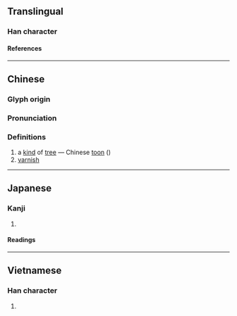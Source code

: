 {{character info/new}}
==Translingual==

===Han character===
{{Han char|rn=75|rad=木|as=04|sn=8|four=45917|canj=DPU|ids=⿰木屯}}

====References====
{{Han ref|kx=0513.180|dkj=14504|dj=0901.050|hdz=21167.080|uh=6776}}

----

==Chinese==
{{zh-forms}}

===Glyph origin===
{{Han etym}}

===Pronunciation===
{{zh-pron
|m=chūn
|c=ceon1
|mc=y
|oc=y
|ma=
|cat=pn,n
}}

===Definitions===
{{zh-hanzi}}

# a [[kind]] of [[tree]] — Chinese [[toon]] ({{taxlink|Toona sinensis|species|ver=1801130}})
# [[varnish]]

----

==Japanese==

===Kanji===
{{ja-kanji|grade=|rs=木04}}

# {{rfdef|ja|sort=木04}}

====Readings====
{{ja-readings
|on=ちゅん
}}

----

==Vietnamese==

===Han character===
{{vi-readings|rs=木04|reading=truông, đòn}}

# {{rfdef|vi|sort=木04}}
